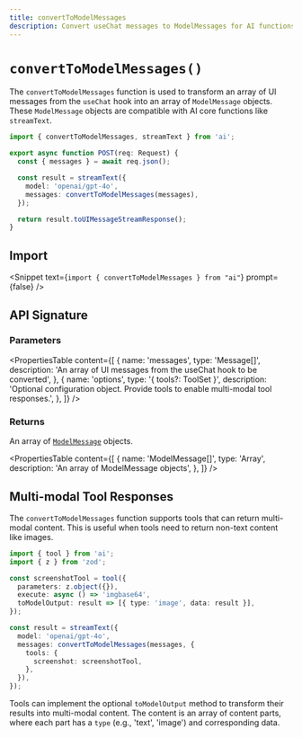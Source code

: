```yaml
---
title: convertToModelMessages
description: Convert useChat messages to ModelMessages for AI functions (API Reference)
---
```


# `convertToModelMessages()`

The `convertToModelMessages` function is used to transform an array of UI messages from the `useChat` hook into an array of `ModelMessage` objects. These `ModelMessage` objects are compatible with AI core functions like `streamText`.

```ts filename="app/api/chat/route.ts"
import { convertToModelMessages, streamText } from 'ai';

export async function POST(req: Request) {
  const { messages } = await req.json();

  const result = streamText({
    model: 'openai/gpt-4o',
    messages: convertToModelMessages(messages),
  });

  return result.toUIMessageStreamResponse();
}
```

## Import

<Snippet text={`import { convertToModelMessages } from "ai"`} prompt={false} />

## API Signature

### Parameters

<PropertiesTable
  content={[
    {
      name: 'messages',
      type: 'Message[]',
      description:
        'An array of UI messages from the useChat hook to be converted',
    },
    {
      name: 'options',
      type: '{ tools?: ToolSet }',
      description:
        'Optional configuration object. Provide tools to enable multi-modal tool responses.',
    },
  ]}
/>

### Returns

An array of [`ModelMessage`](/docs/reference/ai-sdk-core/model-message) objects.

<PropertiesTable
  content={[
    {
      name: 'ModelMessage[]',
      type: 'Array',
      description: 'An array of ModelMessage objects',
    },
  ]}
/>

## Multi-modal Tool Responses

The `convertToModelMessages` function supports tools that can return multi-modal content. This is useful when tools need to return non-text content like images.

```ts
import { tool } from 'ai';
import { z } from 'zod';

const screenshotTool = tool({
  parameters: z.object({}),
  execute: async () => 'imgbase64',
  toModelOutput: result => [{ type: 'image', data: result }],
});

const result = streamText({
  model: 'openai/gpt-4o',
  messages: convertToModelMessages(messages, {
    tools: {
      screenshot: screenshotTool,
    },
  }),
});
```

Tools can implement the optional `toModelOutput` method to transform their results into multi-modal content. The content is an array of content parts, where each part has a `type` (e.g., 'text', 'image') and corresponding data.
